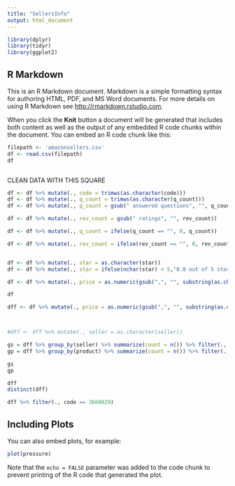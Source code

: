 ```yaml
---
title: "SellersInfo"
output: html_document
---
```


```r
library(dplyr)
library(tidyr)
library(ggplot2)
```

## R Markdown

This is an R Markdown document. Markdown is a simple formatting syntax for authoring HTML, PDF, and MS Word documents. For more details on using R Markdown see <http://rmarkdown.rstudio.com>.

When you click the **Knit** button a document will be generated that includes both content as well as the output of any embedded R code chunks within the document. You can embed an R code chunk like this:

```r
filepath <- 'amazonsellers.csv'
df <- read.csv(filepath)
df
```

```r

```

CLEAN DATA WITH THIS SQUARE

```r
df <- df %>% mutate(., code = trimws(as.character(code)))
df <- df %>% mutate(., q_count = trimws(as.character(q_count)))
df <- df %>% mutate(., q_count = gsub(" answered questions", "", q_count))

df <- df %>% mutate(., rev_count = gsub(" ratings", "", rev_count))

df <- df %>% mutate(., q_count = ifelse(q_count == "", 0, q_count))

df <- df %>% mutate(., rev_count = ifelse(rev_count == "", 0, rev_count))


df <- df %>% mutate(., star = as.character(star))
df <- df %>% mutate(., star = ifelse(nchar(star) < 5,"0.0 out of 5 stars", ifelse(nchar(star) > 18, "0.0 out of 5 stars", star )))

df <- df %>% mutate(., price = as.numeric(gsub(",", "", substring(as.character(price), 2))))

df
```


```r
dff <- df %>% mutate(., price = as.numeric(gsub(",", "", substring(as.character(price), 2))))



#dff <- dff %>% mutate(., seller = as.character(seller))
```

```r
gs = dff %>% group_by(seller) %>% summarize(count = n()) %>% filter(., count > 2)
gp = dff %>% group_by(product) %>% summarize(count = n()) %>% filter(., count > 1)

gs
gp

dff
distinct(dff)

```


```r
dff %>% filter(., code == 3660029)
```


## Including Plots

You can also embed plots, for example:

```r
plot(pressure)
```

Note that the `echo = FALSE` parameter was added to the code chunk to prevent printing of the R code that generated the plot.
